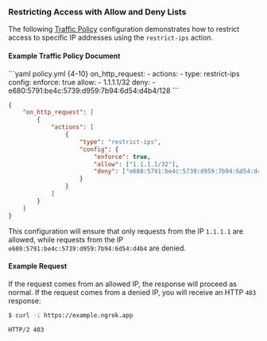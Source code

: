 ### Restricting Access with Allow and Deny Lists

The following [Traffic Policy](/traffic-policy/)
configuration demonstrates how to restrict access to specific IP addresses
using the `restrict-ips` action.

#### Example Traffic Policy Document

<CodeGroup>
```yaml policy.yml {4-10}
on_http_request:
  - actions:
      - type: restrict-ips
        config:
          enforce: true
          allow:
            - 1.1.1.1/32
          deny:
            - e680:5791:be4c:5739:d959:7b94:6d54:d4b4/128
```

```json policy.json {5-16}
{
	"on_http_request": [
		{
			"actions": [
				{
					"type": "restrict-ips",
					"config": {
						"enforce": true,
						"allow": ["1.1.1.1/32"],
						"deny": ["e680:5791:be4c:5739:d959:7b94:6d54:d4b4/128"]
					}
				}
			]
		}
	]
}
```

</CodeGroup>

This configuration will ensure that only requests from the IP `1.1.1.1` are
allowed, while requests from the IP `e680:5791:be4c:5739:d959:7b94:6d54:d4b4`
are denied.

#### Example Request

If the request comes from an allowed IP, the response will proceed as normal. If
the request comes from a denied IP, you will receive an HTTP `403` response:

```bash
$ curl -i https://example.ngrok.app
```

```http
HTTP/2 403
```
